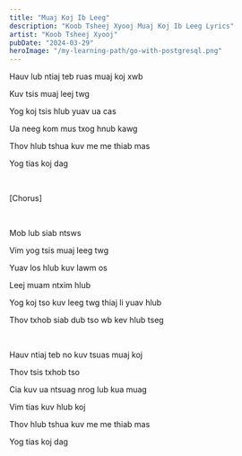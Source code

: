 ```yaml
---
title: "Muaj Koj Ib Leeg"
description: "Koob Tsheej Xyooj Muaj Koj Ib Leeg Lyrics"
artist: "Koob Tsheej Xyooj"
pubDate: "2024-03-29"
heroImage: "/my-learning-path/go-with-postgresql.png"
---
```


Hauv lub ntiaj teb ruas muaj koj xwb

Kuv tsis muaj leej twg

Yog koj tsis hlub yuav ua cas

Ua neeg kom mus txog hnub kawg

Thov hlub tshua kuv me me thiab mas

Yog tias koj dag

<br />

[Chorus]

<br />

Mob lub siab ntsws

Vim yog tsis muaj leeg twg

Yuav los hlub kuv lawm os

Leej muam ntxim hlub

Yog koj tso kuv leeg twg thiaj li yuav hlub

Thov txhob siab dub tso wb kev hlub tseg

<br />

Hauv ntiaj teb no kuv tsuas muaj koj

Thov tsis txhob tso

Cia kuv ua ntsuag nrog lub kua muag

Vim tias kuv hlub koj

Thov hlub tshua kuv me me thiab mas

Yog tias koj dag
